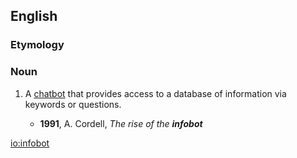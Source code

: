 ==English==

===Etymology===
{{compound|info|bot}}

===Noun===
{{en-noun}}

# {{context|Internet}} A [[chatbot]] that provides access to a database of information via keywords or questions.
#* '''1991''', A. Cordell, ''The rise of the '''infobot'''''

[[io:infobot]]